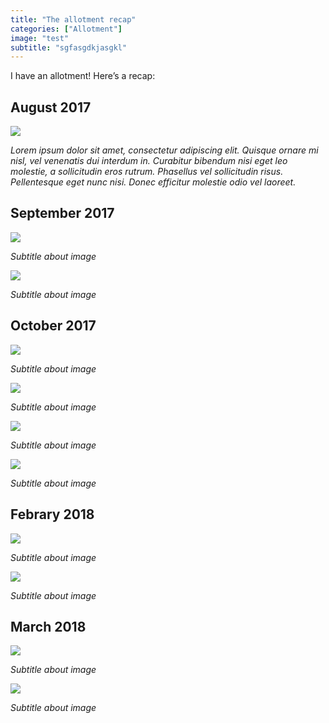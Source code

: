 ```yaml
---
title: "The allotment recap"
categories: ["Allotment"]
image: "test"
subtitle: "sgfasgdkjasgkl"
---
```


I have an allotment! Here's a recap:

## August 2017

<div class="row">
<div class="col-sm-8">
<div class="shadowed">
![](/img/allotment/recap/IMG_6394.JPG)
</div> 
</div>
<div class="col-sm-4 centred">
*Lorem ipsum dolor sit amet, consectetur adipiscing elit. Quisque ornare mi nisl, vel venenatis dui interdum in. Curabitur bibendum nisi eget leo molestie, a sollicitudin eros rutrum. Phasellus vel sollicitudin risus. Pellentesque eget nunc nisi. Donec efficitur molestie odio vel laoreet. *
</div>
</div>
 

## September 2017

<div class="row">
<div class="col-sm-8">
<div class="shadowed">
![](/img/allotment/recap/IMG_6440.JPG)
</div>
</div>
<div class="col-sm-4 centred">
*Subtitle about image*
</div>
</div>

<div class="row">
<div class="col-sm-8">
<div class="shadowed">
![](/img/allotment/recap/IMG_6528.JPG)
</div>
</div>
<div class="col-sm-4 centred">
*Subtitle about image*
</div>
</div>

## October 2017

<div class="row">
<div class="col-sm-8">
<div class="shadowed">
![](/img/allotment/recap/IMG_6551.JPG)
</div>
</div>
<div class="col-sm-4 centred">
*Subtitle about image*
</div>
</div>

<div class="row">
<div class="col-sm-8">
<div class="shadowed">
![](/img/allotment/recap/IMG_6557.JPG)
</div>
</div>
<div class="col-sm-4 centred">
*Subtitle about image*
</div>
</div>

<div class="row">
<div class="col-sm-8">
<div class="shadowed">
![](/img/allotment/recap/IMG_6573.JPG)
</div>
</div>
<div class="col-sm-4 centred">
*Subtitle about image*
</div>
</div>

<div class="row">
<div class="col-sm-8">
<div class="shadowed">
![](/img/allotment/recap/IMG_6576.JPG)
</div>
</div>
<div class="col-sm-4 centred">
*Subtitle about image*
</div>
</div>

## Febrary 2018

<div class="row">
<div class="col-sm-8">
<div class="shadowed">
![](/img/allotment/recap/IMG_6773.JPG)
</div>
</div>
<div class="col-sm-4 centred">
*Subtitle about image*
</div>
</div>

<div class="row">
<div class="col-sm-8">
<div class="shadowed">
![](/img/allotment/recap/IMG_6775.JPG)
</div>
</div>
<div class="col-sm-4 centred">
*Subtitle about image*
</div>
</div>

## March 2018

<div class="row">
<div class="col-sm-8">
<div class="shadowed">
![](/img/allotment/recap/IMG_6827.JPG)
</div>
</div>
<div class="col-sm-4 centred">
*Subtitle about image*
</div>
</div>

<div class="row">
<div class="col-sm-8">
<div class="shadowed">
![](/img/allotment/recap/IMG_6828.JPG)
</div>
</div>
<div class="col-sm-4 centred">
*Subtitle about image*
</div>
</div>





